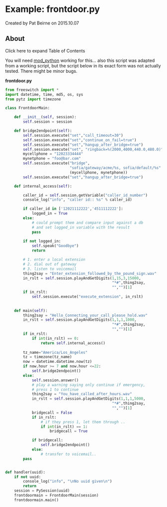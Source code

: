 
# Example: frontdoor.py 

 Created by  Pat Beirne on 2015.10.07

## About

Click here to expand Table of Contents

You will need [mod\_python](https://wiki.freeswitch.org/wiki/Mod%5Fpython "Mod python") working for this... also this script was adapted from a working script, but the script below in its exact form was not actually tested. There might be minor bugs.

**frontdoor.py**

```py
from freeswitch import *
import datetime, time, md5, os, sys
from pytz import timezone

class FrontdoorMain:

    def __init__(self, session):
        self.session = session            

    def bridge2endpoint(self):
        self.session.execute("set","call_timeout=30")
        self.session.execute("set","continue_on_fail=true")
        self.session.execute("set","hangup_after_bridge=true")
        self.session.execute("set", "ringback=%(2000,4000,440.0,480.0)")
        mycellphone = "12023334444"
        mynetphone = "foo@bar.com"
        self.session.execute("bridge",
                             "sofia/gateway/acme/%s, sofia/default/%s" %
                             (mycellphone, mynetphone))
        self.session.execute("set","hangup_after_bridge=true")

    def internal_access(self):

        caller_id = self.session.getVariable("caller_id_number")
        console_log("info", "caller id:: %s" % caller_id)

        if caller_id in ['12021112222','4511112222']:
            logged_in = True
        else:
            # could prompt them and compare input against a db
            # and set logged_in variable with the result
            pass
        
        if not logged_in:
            self.speak("Goodbye")
            return

        # 1. enter a local extension
        # 2. dial out of gateway
        # 3. listen to voicemail
        thing2say = "Enter_extension_followed_by_the_pound_sign.wav"
        in_rslt = self.session.playAndGetDigits(1,15,3,15000,        
                                                "*#",thing2say,
                                                "","")[1]
        if in_rslt:
            self.session.execute("execute_extension", in_rslt)
        
        
    def main(self):
        thing2say = "Hello_Connecting_your_call_please_hold.wav"
        in_rslt = self.session.playAndGetDigits(1,1,1,1000,
                                                "*#",thing2say,
                                                "","")[1]
        if in_rslt:
            if int(in_rslt) == 0:
                return self.internal_access()
                
        tz_name="America/Los_Angeles"
        tz = timezone(tz_name)
        now = datetime.datetime.now(tz)
        if now.hour >= 7 and now.hour <=22:
            self.bridge2endpoint()
        else:
            self.session.answer()
            # play a warning saying only continue if emergency,
            # press 1 to continue
            thing2say = "You_have_called_after_hours.wav"
            in_rslt = self.session.playAndGetDigits(1,1,1,5000,
                                                "*#",thing2say,
                                                "","")[1]
            bridgecall = False
            if in_rslt:
                # if they press 1, let them through ..
                if int(in_rslt) == 1:
                    bridgecall = True

            if bridgecall:
                self.bridge2endpoint()
            else:
                # transfer to voicemail..
		pass


def handler(uuid):
    if not uuid:
        console_log("info", "\nNo uuid given\n")
        return
    session = PySession(uuid)
    frontdoormain = FrontdoorMain(session)
    frontdoormain.main()


```


